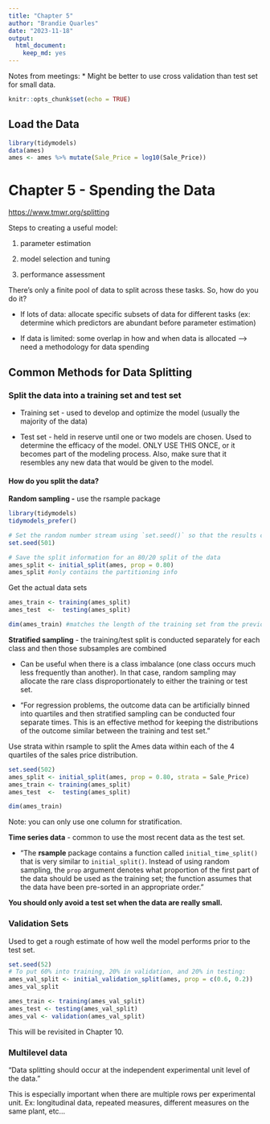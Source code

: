 ```yaml
---
title: "Chapter 5"
author: "Brandie Quarles"
date: "2023-11-18"
output: 
  html_document: 
    keep_md: yes
---
```


Notes from meetings:
* Might be better to use cross validation than test set for small data. 

```r
knitr::opts_chunk$set(echo = TRUE)
```

## Load the Data

```r
library(tidymodels)
data(ames)
ames <- ames %>% mutate(Sale_Price = log10(Sale_Price))
```

# Chapter 5 - Spending the Data

<https://www.tmwr.org/splitting>

Steps to creating a useful model:

1.  parameter estimation

2.  model selection and tuning

3.  performance assessment

There's only a finite pool of data to split across these tasks. So, how do you do it?

-   If lots of data: allocate specific subsets of data for different tasks (ex: determine which predictors are abundant before parameter estimation)

-   If data is limited: some overlap in how and when data is allocated --\> need a methodology for data spending

## Common Methods for Data Splitting

### Split the data into a training set and test set

-   Training set - used to develop and optimize the model (usually the majority of the data)

-   Test set - held in reserve until one or two models are chosen. Used to determine the efficacy of the model. ONLY USE THIS ONCE, or it becomes part of the modeling process. Also, make sure that it resembles any new data that would be given to the model.

#### How do you split the data?

**Random sampling -** use the rsample package

```r
library(tidymodels)
tidymodels_prefer()

# Set the random number stream using `set.seed()` so that the results can be reproduced later. 
set.seed(501)

# Save the split information for an 80/20 split of the data
ames_split <- initial_split(ames, prop = 0.80)
ames_split #only contains the partitioning info
```

Get the actual data sets

```r
ames_train <- training(ames_split)
ames_test  <-  testing(ames_split)

dim(ames_train) #matches the length of the training set from the previous code chunk
```

**Stratified sampling** - the training/test split is conducted separately for each class and then those subsamples are combined

-   Can be useful when there is a class imbalance (one class occurs much less frequently than another). In that case, random sampling may allocate the rare class disproportionately to either the training or test set.

-   "For regression problems, the outcome data can be artificially binned into quartiles and then stratified sampling can be conducted four separate times. This is an effective method for keeping the distributions of the outcome similar between the training and test set."

Use strata within rsample to split the Ames data within each of the 4 quartiles of the sales price distribution.

```r
set.seed(502)
ames_split <- initial_split(ames, prop = 0.80, strata = Sale_Price)
ames_train <- training(ames_split)
ames_test  <-  testing(ames_split)

dim(ames_train)
```

Note: you can only use one column for stratification.

**Time series data** - common to use the most recent data as the test set.

-   "The **rsample** package contains a function called `initial_time_split()` that is very similar to `initial_split()`. Instead of using random sampling, the `prop` argument denotes what proportion of the first part of the data should be used as the training set; the function assumes that the data have been pre-sorted in an appropriate order."

**You should only avoid a test set when the data are really small.**

### Validation Sets

Used to get a rough estimate of how well the model performs prior to the test set.

```r
set.seed(52)
# To put 60% into training, 20% in validation, and 20% in testing:
ames_val_split <- initial_validation_split(ames, prop = c(0.6, 0.2))
ames_val_split

ames_train <- training(ames_val_split)
ames_test <- testing(ames_val_split)
ames_val <- validation(ames_val_split)
```

This will be revisited in Chapter 10.

### Multilevel data

"Data splitting should occur at the independent experimental unit level of the data."

This is especially important when there are multiple rows per experimental unit. Ex: longitudinal data, repeated measures, different measures on the same plant, etc...
